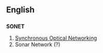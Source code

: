 ==English==
==={{abbreviation}}===
'''SONET'''
#[[w:Synchronous optical networking|Synchronous Optical Networking]]
#Sonar Network (?)
